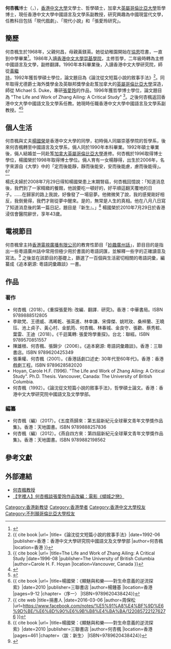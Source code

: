 {{Infobox_Person
|name = 何杏楓
|other_names = 
|sex = 女
|birth_date= {{birth year and age|1968| }}
|place of origin = 香港
|birth_place= {{HKG-1955}}
|death_date= 
|death_place= 
|nationality =
|residence = 
|religion = 基督教
|spouse = [[楊國榮|楊國榮]]
|children = 楊靜得（女）
|relatives = 何杏森（妹）
|education= 
*[[香港中文大學|香港中文大學]]文學士（1990）
*[[香港中文大學|香港中文大學]]哲學碩士（1992）
*[[英屬哥倫比亞大學|英屬哥倫比亞大學]]哲學博士（1996）
}}
'''何杏楓'''博士（{{lang-en|Dr. Carole Hang Fung HOYAN}}，{{bd|1968年||||catIdx=H何}}），[[香港中文大學|香港中文大學]]文學士、哲學碩士，加拿大[[英屬哥倫比亞大學|英屬哥倫比亞大學]]哲學博士，現任香港中文大學中國語言及文學系副教授，研究興趣為中國現當代文學，任教科目包括「現代戲劇」、「現代小說」和「張愛玲研究」。

==簡歷==

何杏楓生於1968年，父親何昌，母親黃鎂英。她從幼稚園開始在[[協恩中學|協恩]]唸書，一直到中學畢業<ref>{{cite web |title=精英-教育界 |publisher=協恩中學 |url=http://www.hys.edu.hk/tchinese/eli_edu.html |accessdate=2020-10-30 |archive-date=2020-02-07 |archive-url=https://web.archive.org/web/20200207154012/http://www.hys.edu.hk/tchinese/eli_edu.html |dead-url=no }}</ref>。1986年入讀[[香港中文大學|香港中文大學]][[崇基學院|崇基學院]]，主修哲學，二年級時轉為主修中國語言及文學，副修翻譯。1990年本科畢業後，入讀香港中文大學研究院，師從[[黃繼持|黃繼持]]，1992年獲哲學碩士學位，論文題目為《論沈從文短篇小說的敘事手法》<ref>{{ cite book |url= |title=《論沈從文短篇小說的敘事手法》|date=1992-06 |publisher=香港：香港中文大學研究院中國語文及文學學部 |author=何杏楓 |location=香港 }}</ref>。同年取得尤德爵士海外獎學金及英聯邦獎學金赴笈加拿大的[[英屬哥倫比亞大學|英屬哥倫比亞大學]]深造，師從 Michael S. Duke，專研[[張愛玲|張愛玲]]的作品，1996年獲哲學博士學位，論文題目為 "The Life and Work of Zhang Ailing: A Critical Study" <ref>{{ cite book |url= |title=The Life and Work of Zhang Ailing: A Critical Study |date=1996-08 |publisher=The University of British Columbia |author=Carole H. F. Hoyan |location=Vancouver, Canada }}</ref>。之後何杏楓返回香港中文大學中國語文及文學系任教。她現時任職香港中文大學中國語言及文學系副教授。<ref>{{cite news |title=副刊讀書．何杏楓文學打開心扉 |date=2002-06-08 |work=文匯報 |url=http://paper.wenweipo.com/2002/06/08/OT0206080012.htm |accessdate=2020-10-30 |archive-date=2020-11-03 |archive-url=https://web.archive.org/web/20201103011753/http://paper.wenweipo.com/2002/06/08/OT0206080012.htm |dead-url=no }}</ref><ref>{{Cite web |title=张爱玲诞辰百年丨专访何杏枫：她在世界文学版图中的地位尚未完成 |url=https://www.allnow.com/post/5f73ff6c533d103a90220592 |access-date=2021-10-11 |author=傅小黛 |date=2020-09-30 |work=全现在 |publisher=燕京书评 |archive-date=2021-10-26 |archive-url=https://web.archive.org/web/20211026052839/https://www.allnow.com/post/5f73ff6c533d103a90220592 }}</ref>

== 個人生活 ==
何杏楓與丈夫[[楊國榮|楊國榮]]是香港中文大學的同學，初時倆人同屬崇基學院的哲學系，後來何杏楓轉至中國語言及文學系，倆人同於1990年本科畢業。1992年碩士畢業後，倆人結婚並一同赴笈[[加拿大|加拿大]][[英屬哥倫比亞大學|英屬哥倫比亞大學]]進修。何杏楓於1996取得博士學位，楊國榮於1998年取得博士學位。倆人育有一女楊靜得，出生於2006年，名字來源自《大學》中的「定而後能靜，靜而後能安，安而後能慮，慮而後能得」。<ref>{{ cite book |url= |title=楊國榮：《顯魅與和樂——對生命意義的逆流探索》|date=2010 |publisher=三聯書店 |author=楊鍾基 |location=香港 |pages=9-12 |chapter=〈序一〉 |ISBN=9789620438424}}</ref><ref>{{ cite web |title=捐書人 |date=2016-03-06 |author=周保松 |url=https://www.facebook.com/notes/%E5%91%A8%E4%BF%9D%E6%9D%BE/%E6%8D%90%E6%9B%B8%E4%BA%BA/1220857221276276 }}</ref>

楊氏夫婦於2008年7月29日得知楊國榮患上末期腎癌，何杏楓回憶說：「知道消息後，我們到了一家精緻的餐館，他說要吃一頓好的，好平順這翻天覆地的日子。……在歸家的路上我說，好像發了一場惡夢。他微微笑了說，我的感覺剛好相反，我倒覺得，我們才剛從夢中醒來。是的，無常是人生的真相。他在八月八日寫了知道消息後的第一篇日記，題目是『新生』。」<ref name="newlife">{{ cite book |url= |title=楊國榮：《顯魅與和樂——對生命意義的逆流探索》|date=2010 |publisher=三聯書店 |author=何杏楓 |location=香港 |pages=461 |chapter=〈跋：新生〉 |ISBN=9789620438424}}</ref> 楊國榮於2010年7月29日於香港浸信會醫院辭世，享年43歲。

==電視節目==
何杏楓曾主持[[香港電視廣播有限公司|香港電視廣播有限公司]]的教育性節目「[[妙趣廣州話|妙趣廣州話]]」，節目目的是指出一些粵語廣州話中常用但極少用於書面的粵語詞匯，並解釋一些字的正確讀音及寫法。<ref>{{cite web |title=妙趣廣州話：簷篷的簷字 |url=https://www.youtube.com/watch?v=H5APHuoZ9NU |accessdate=2020-10-30 |archive-date=2020-11-11 |archive-url=https://web.archive.org/web/20201111111251/https://www.youtube.com/watch?v=H5APHuoZ9NU |dead-url=no }}</ref> 之後並在該節目的基礎上，篩選了一百個與生活密切相關的粵語詞彙，編纂成《追本窮源: 粵語詞彙趣談》一書。

==作品==
===著作===
* 何杏楓（2018）。《重探張愛玲: 改編．翻譯．研究》。香港：中華書局。ISBN 9789888512805
* 李歐梵、王德威、馮晞乾、張英進、林幸謙、宋偉傑、姚玳玫、桑梓蘭、王曉珏、池上貞子、黃心村、金凱筠、何杏楓、林春城、金良守、張歡、蔡秀粧、葉雷、王迪（2018）。《千迴萬轉: 張愛玲學重探》。台北：聯經。ISBN 9789570851557
* 陳雄根、何杏楓、張錦少（2006）。《追本窮源: 粵語詞彙趣談》。香港：三聯書店。ISBN 9789620425349
* 張秉權、何杏楓（2001）。《香港話劇口述史: 30年代至60年代》。香港：香港戲劇工程。ISBN 9789628582020
* Hoyan, Carole H.F. (1996). "The Life and Work of Zhang Ailing: A Critical Study". Ph.D. Thesis. Vancouver, Canada: The University of British Columbia.
* 何杏楓（1992）。《論沈從文短篇小說的敘事手法》，哲學碩士論文。香港：香港中文大學研究院中國語文及文學學部。

===編纂===
* 何杏楓（編）（2017）。《五度燕歸來：第五屆新紀元全球華文青年文學獎作品集》。香港：天地圖書。ISBN 9789888257836
* 何杏楓（編）（2012）。《燕自四方來：第四屆新紀元全球華文青年文學獎作品集》。香港：天地圖書。ISBN 9789882198562

== 參考文獻 ==
{{Reflist}}

==外部連結==
* [https://www.chi.cuhk.edu.hk/about-us/people/hoyan-hang-fung-carole 何杏楓教授] {{Wayback|url=https://www.chi.cuhk.edu.hk/about-us/people/hoyan-hang-fung-carole |date=20201104023222 }}
* [https://www.youtube.com/watch?v=jng2Jw39Ka4 【字裡人】何杏楓談張愛玲作品改編：電影《傾城之戀》] {{Wayback|url=https://www.youtube.com/watch?v=jng2Jw39Ka4 |date=20201108063255 }}

{{DEFAULTSORT:Ho}}
[[Category:香港新教徒|Category:香港新教徒]]
[[Category:香港學者|Category:香港學者]]
[[Category:香港中文大學校友|Category:香港中文大學校友]]
[[Category:不列顛哥倫比亞大學校友|Category:不列顛哥倫比亞大學校友]]